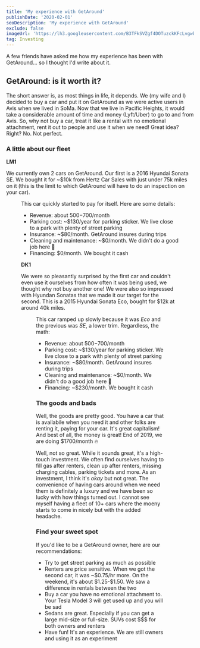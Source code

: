 ```yaml
---
title: 'My experience with GetAround'
publishDate: '2020-02-01'
seoDescription: 'My experience with GetAround'
exclude: false
imageUrl: 'https://lh3.googleusercontent.com/B3TFkSVZgf4DOTuzckKFcLvgwbWN95nBBpSAJP6bEsin1znbifMr2235DZJE5KlEQLpu-WvIWaRa9ND3wKpiEA=w770-h513-p'
tag: Investing
---
```


A few friends have asked me how my experience has been with GetAround... so I thought I'd write about it.

## GetAround: is it worth it?

The short answer is, as most things in life, it depends. We (my wife and I) decided to buy a
car and put it on GetAround as we were active users in Avis when we lived in SoMa. Now that
we live in Pacific Heights, it would take a considerable amount of time and money (Lyft/Uber) to
go to and from Avis. So, why not buy a car, treat it like a rental with no emotional attachment,
rent it out to people and use it when we need! Great idea? Right? No. Not perfect.

### A little about our fleet

**LM1**

We currently own 2 cars on GetAround. Our first is a 2016 Hyundai Sonata SE. We bought it for ~\$10k from
Hertz Car Sales with just under 75k miles on it (this is the limit to which GetAround will have to do an inspection
on your car).

<Figure
  src="https://lh3.googleusercontent.com/B3TFkSVZgf4DOTuzckKFcLvgwbWN95nBBpSAJP6bEsin1znbifMr2235DZJE5KlEQLpu-WvIWaRa9ND3wKpiEA=w770-h513-p"
  alt="LM1"
/>

This car quickly started to pay for itself. Here are some details:

- Revenue: about $500-$700/month
- Parking cost: ~\$130/year for parking sticker. We live close to a park with plenty of street parking
- Insurance: ~\$80/month. GetAround insures during trips
- Cleaning and maintenance: ~\$0/month. We didn't do a good job here 🙈
- Financing: \$0/month. We bought it cash

**DK1**

We were so pleasantly surprised by the first car and couldn't even use it ourselves from how often
it was being used, we thought why not buy another one! We were also so impressed with Hyundan Sonatas
that we made it our target for the second. This is a 2015 Hyundai Sonata Eco, bought for \$12k at around 40k miles.

<Figure
  src="https://lh3.googleusercontent.com/Lxeb_v0tgJ49PcyNVav6M3qxldtGVagrktGCDVE88-H2ZvBR9joAXbV8Daqph2cOGbKR1keJ-SFV3Uv-oTjWnQ=w770-h513-p"
  alt="DK1"
/>

This car ramped up slowly because it was _Eco_ and the previous was _SE_, a lower trim. Regardless, the math:

- Revenue: about $500-$700/month
- Parking cost: ~\$130/year for parking sticker. We live close to a park with plenty of street parking
- Insurance: ~\$80/month. GetAround insures during trips
- Cleaning and maintenance: ~\$0/month. We didn't do a good job here 🙈
- Financing: ~\$230/month. We bought it cash

### The goods and bads

Well, the goods are pretty good. You have a car that is availabile when you need it and other folks
are renting it, paying for your car. It's great capitalism! And best of all, the money is great!
End of 2019, we are doing \$1700/month 🔥

Well, not so great. While it sounds great, it's a high-touch investment. We often find ourselves having
to fill gas after renters, clean up after renters, missing charging cables, parking tickets and more.
As an investment, I think it's _okay_ but not great. The convenience of having cars around when we need them is
definitely a luxury and we have been so lucky with how things turned out. I cannot see myself having a fleet of
10+ cars where the moeny starts to come in nicely but with the added headache.

### Find your sweet spot

If you'd like to be a GetAround owner, here are our recommendations:

- Try to get street parking as much as possible
- Renters are price sensitive. When we got the second car, it was ~$0.75/hr more. On the weekend, it's about $1.25-\$1.50. We saw a difference in rentals between the two
- Buy a car you have no emotional attachment to. Your Tesla Model 3 will get used up and you will be sad
- Sedans are great. Especially if you can get a large mid-size or full-size. SUVs cost \$\$\$ for both owners and renters
- Have fun! It's an experience. We are still owners and using it as an experiment
